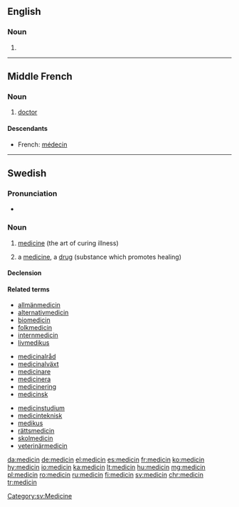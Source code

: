 ==English==

===Noun===
{{en-noun}}

# {{obsolete form of|medicine}}
----
==Middle French==

===Noun===
{{frm-noun|m}}

# [[doctor]] {{gloss|medical professional}}

====Descendants====
* French: [[médecin]]

----

==Swedish==

===Pronunciation===
* {{audio|Sv-medicin.ogg|Audio}}

===Noun===
{{sv-noun|c}}

# {{context|uncountable|lang=sv}} [[medicine]] (the art of curing illness)
# a [[medicine]], a [[drug]] (substance which promotes healing)

====Declension====
{{sv-noun-reg-er}}

====Related terms====
{{top2}}
* [[allmänmedicin]]
* [[alternativmedicin]]
* [[biomedicin]]
* [[folkmedicin]]
* [[internmedicin]]
* [[livmedikus]]
{{mid3}}
* [[medicinalråd]]
* [[medicinalväxt]]
* [[medicinare]]
* [[medicinera]]
* [[medicinering]]
* [[medicinsk]]
{{mid3}}
* [[medicinstudium]]
* [[medicinteknisk]]
* [[medikus]]
* [[rättsmedicin]]
* [[skolmedicin]]
* [[veterinärmedicin]]
{{bottom}}

[[Category:sv:Medicine]]

[[da:medicin]]
[[de:medicin]]
[[el:medicin]]
[[es:medicin]]
[[fr:medicin]]
[[ko:medicin]]
[[hy:medicin]]
[[io:medicin]]
[[ka:medicin]]
[[lt:medicin]]
[[hu:medicin]]
[[mg:medicin]]
[[pl:medicin]]
[[ro:medicin]]
[[ru:medicin]]
[[fi:medicin]]
[[sv:medicin]]
[[chr:medicin]]
[[tr:medicin]]